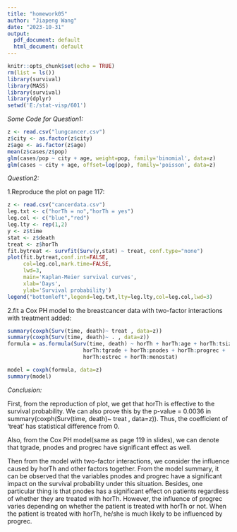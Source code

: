 ```yaml
---
title: "homework05"
author: "Jiapeng Wang"
date: "2023-10-31"
output:
  pdf_document: default
  html_document: default
---
```

```r
knitr::opts_chunk$set(echo = TRUE)
rm(list = ls())
library(survival)
library(MASS)
library(survival)
library(dplyr)
setwd('E:/stat-visp/601')
```

*Some Code for Question1:*
```r
z <- read.csv("lungcancer.csv")
z$city <- as.factor(z$city)
z$age <- as.factor(z$age)
mean(z$cases/z$pop)
glm(cases/pop ~ city + age, weight=pop, family='binomial', data=z)
glm(cases ~ city + age, offset=log(pop), family='poisson', data=z)
```



*Question2:*

1.Reproduce the plot on page 117:
```r
z <- read.csv("cancerdata.csv")
leg.txt <- c("horTh = no","horTh = yes")
leg.col <- c("blue","red")
leg.lty <- rep(1,2)
y <- z$time
stat <- z$death
treat <- z$horTh
fit.bytreat <- survfit(Surv(y,stat) ~ treat, conf.type="none")
plot(fit.bytreat,conf.int=FALSE,
     col=leg.col,mark.time=FALSE,
     lwd=3,
     main='Kaplan-Meier survival curves',
     xlab='Days',
     ylab='Survival probability')
legend("bottomleft",legend=leg.txt,lty=leg.lty,col=leg.col,lwd=3)

```

2.fit a Cox PH model to the breastcancer data with two-factor interactions with treatment added:
```r
summary(coxph(Surv(time, death)~ treat , data=z))
summary(coxph(Surv(time, death)~ . , data=z))
formula = as.formula(Surv(time, death) ~ horTh + horTh:age + horTh:tsize + 
                        horTh:tgrade + horTh:pnodes + horTh:progrec + 
                        horTh:estrec + horTh:menostat)

model = coxph(formula, data=z)
summary(model)
```
*Conclusion:*


First, from the reproduction of plot, we get that horTh is effective to the survival probability. We can also prove this by the p-value = 0.0036 in summary(coxph(Surv(time, death)~ treat , data=z)). Thus, the coefficient of 'treat' has statistical difference from 0.

Also, from the Cox PH model(same as page 119 in slides), we can denote that tgrade, pnodes and progrec have significant effect as well.

Then from the model with two-factor interactions, we consider the influence caused by horTh and other factors together. From the model summary, it can be observed that the variables pnodes and progrec have a significant impact on the survival probability under this situation. Besides, one particular thing is that pnodes has a significant effect on patients regardless of whether they are treated with horTh. However, the influence of progrec varies depending on whether the patient is treated with horTh or not. When the patient is treated with horTh, he/she is much likely to be influenced by progrec.